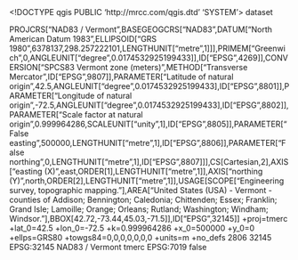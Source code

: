 <!DOCTYPE qgis PUBLIC 'http://mrcc.com/qgis.dtd' 'SYSTEM'>
<qgis version="3.28.10-Firenze">
  <identifier></identifier>
  <parentidentifier></parentidentifier>
  <language></language>
  <type>dataset</type>
  <title></title>
  <abstract></abstract>
  <links/>
  <fees></fees>
  <encoding></encoding>
  <crs>
    <spatialrefsys nativeFormat="Wkt">
      <wkt>PROJCRS["NAD83 / Vermont",BASEGEOGCRS["NAD83",DATUM["North American Datum 1983",ELLIPSOID["GRS 1980",6378137,298.257222101,LENGTHUNIT["metre",1]]],PRIMEM["Greenwich",0,ANGLEUNIT["degree",0.0174532925199433]],ID["EPSG",4269]],CONVERSION["SPCS83 Vermont zone (meters)",METHOD["Transverse Mercator",ID["EPSG",9807]],PARAMETER["Latitude of natural origin",42.5,ANGLEUNIT["degree",0.0174532925199433],ID["EPSG",8801]],PARAMETER["Longitude of natural origin",-72.5,ANGLEUNIT["degree",0.0174532925199433],ID["EPSG",8802]],PARAMETER["Scale factor at natural origin",0.999964286,SCALEUNIT["unity",1],ID["EPSG",8805]],PARAMETER["False easting",500000,LENGTHUNIT["metre",1],ID["EPSG",8806]],PARAMETER["False northing",0,LENGTHUNIT["metre",1],ID["EPSG",8807]]],CS[Cartesian,2],AXIS["easting (X)",east,ORDER[1],LENGTHUNIT["metre",1]],AXIS["northing (Y)",north,ORDER[2],LENGTHUNIT["metre",1]],USAGE[SCOPE["Engineering survey, topographic mapping."],AREA["United States (USA) - Vermont - counties of Addison; Bennington; Caledonia; Chittenden; Essex; Franklin; Grand Isle; Lamoille; Orange; Orleans; Rutland; Washington; Windham; Windsor."],BBOX[42.72,-73.44,45.03,-71.5]],ID["EPSG",32145]]</wkt>
      <proj4>+proj=tmerc +lat_0=42.5 +lon_0=-72.5 +k=0.999964286 +x_0=500000 +y_0=0 +ellps=GRS80 +towgs84=0,0,0,0,0,0,0 +units=m +no_defs</proj4>
      <srsid>2806</srsid>
      <srid>32145</srid>
      <authid>EPSG:32145</authid>
      <description>NAD83 / Vermont</description>
      <projectionacronym>tmerc</projectionacronym>
      <ellipsoidacronym>EPSG:7019</ellipsoidacronym>
      <geographicflag>false</geographicflag>
    </spatialrefsys>
  </crs>
  <extent/>
</qgis>
